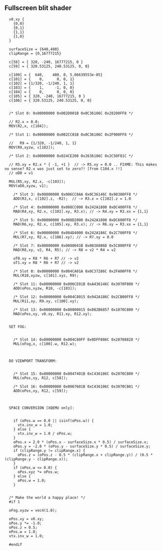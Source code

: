 
  
== Fullscreen blit shader ==
  
<pre>
  v0.xy {
    {0,0}
    {0,1}
    {1,1}
    {1,0}
  }
  
  surfaceSize = {640,480}
  clipRange = {0,16777215}
  
  c[58] = { 320, -240, 16777215, 0 }
  c[59] = { 320.53125, 240.53125, 0, 0}
  
  c[100] = {  640,    480, 0, 5.06639553e-05}
  c[101] = {    0,      0, 0, 1}
  c[102] = {1/320, -1/240, 1, 1}
  c[103] = {    1,     -1, 0, 0}
  c[104] = {    0,      0, 0, 0}
  c[105] = { 320, -240, 16777215, 0 }
  c[106] = { 320.53125, 240.53125, 0, 0} 
  
  
  /* Slot 0: 0x00000000 0x002D001B 0x0C36106C 0x28200FF8 */
  
  // R2.x = 0.0;
  MOV(R2,x, c[104]);
  
  /* Slot 1: 0x00000000 0x002CC01B 0x0C36106C 0x2F900FF8 */
  
  //   R9 = {1/320, -1/240, 1, 1}
  MOV(R9,xyzw, c[102]);
  
  /* Slot 2: 0x00000000 0x024CE200 0x2636186C 0x2C50F81C */
  
  // R5.xy = R2.x * { -1, +1 }  // -> R5.xy = 0.0 .. FIXME: This makes no sense? R2.x was just set to zero?! [from C104.x !!]
  // oD0 = v1
  
  MUL(R5,xy, R2.x, -c[103]);
  MOV(oD0,xyzw, v1);
  
    /* Slot 3: 0x00000000 0x006CC0AA 0x0C36146C 0x98300FF8 */
    ADD(R3,x, c[102].z, -R2);  // -> R3.x = C[102].z = 1.0
  
    /* Slot 4: 0x00000000 0x008CC000 0x242A1800 0xDC400FF8 */
    MAD(R4,xy, R2.x, c[102].xy, R3.x); // -> R4.xy = R3.xx = {1,1}
  
    /* Slot 5: 0x00000000 0x008D2000 0x242A1800 0xDC600FF8 */
    MAD(R6,xy, R2.x, c[105].xy, R3.x); // -> R6.xy = R3.xx = {1,1}
  
    /* Slot 6: 0x00000000 0x004D4000 0x242A186C 0x2C700FF8 */
    MUL(R7,xy, R2.x, c[106].xy); // -> R7.xy = 0.0
  
    /* Slot 7: 0x00000000 0x0080041B 0x0836886D 0x5C800FF8 */
    MAD(R8,xy, v2, R4, R5); // -> R8 = v2 * R4 = v2
  
    oT0.xy = R8 * R6 + R7 // -> v2
    oT1.xy = R8 * R6 + R7 // -> v2
  
    /* Slot 8: 0x00000000 0x004CA01A 0x0C37286C 0x2FA00FF8 */
    MUL(R10,xyzw, c[101].xyz, R9);
  
    /* Slot 11: 0x00000000 0x006CE01B 0xA436146C 0x3070F800 */
    ADD(oPos,xyzw, R10, -c[103]);
  
    /* Slot 12: 0x00000000 0x004C8015 0x942A186C 0x2CB00FF8 */
    MUL(R11,xy, R9.xy, c[100].xy);
  
    /* Slot 13: 0x00000000 0x00800015 0x082B6857 0x1070C800 */
    MAD(oPos,xy, v0.xy, R11.xy, R12.xy);
  
  
  SET FOG:
  
  
    /* Slot 14: 0x00000000 0x004C80FF 0x0DFF886C 0x20708828 */
    MUL(oFog,x, c[100].w, R12.w);
  
  
  
  DO VIEWPORT TRANSFORM:
  
  
    /* Slot 15: 0x00000000 0x0047401B 0xC436186C 0x2070C800 */
    MUL(oPos,xy, R12, c[58]);
  
    /* Slot 16: 0x00000000 0x0067601B 0xC436106C 0x3070C801 */
    ADD(oPos,xy, R12, c[59]);
  
  
  
  SPACE CONVERSION [XQEMU only]:
  
  
    if (oPos.w == 0.0 || isinf(oPos.w)) {
      vtx.inv_w = 1.0;
    } else {
      vtx.inv_w = 1.0 / oPos.w;
    }
    oPos.x = 2.0 * (oPos.x - surfaceSize.x * 0.5) / surfaceSize.x;
    oPos.y = -2.0 * (oPos.y - surfaceSize.y * 0.5) / surfaceSize.y;
    if (clipRange.y != clipRange.x) {
      oPos.z = (oPos.z - 0.5 * (clipRange.x + clipRange.y)) / (0.5 * (clipRange.y - clipRange.x));
    }
    if (oPos.w <= 0.0) {
      oPos.xyz *= oPos.w;
    } else {
      oPos.w = 1.0;
    }
  
  
  /* Make the world a happy place! */
  #if 1
  
  oFog.xyzw = vec4(1.0);
  
  oPos.xy = v0.xy;
  oPos.y *= -1.0;
  oPos.z = 0.5;
  oPos.w = 1.0;
  vtx.inv_w = 1.0;
  
  #endif
  
</pre>
